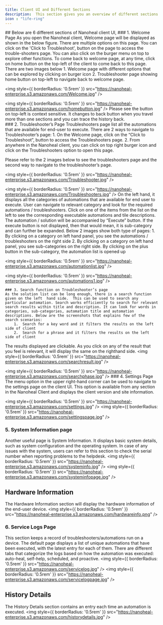 ---
title: Client UI and Different Sections
description:  This section gives you an overview of different sections in the Nanoheal Client. Once you open the client using any of  the  3 options as discussed in the  'Opening  Nanoheal  Client'  section, you will be able to access below modules in the client
icon : "life-ring" 
---

<Tabs>
  <Tab title="6 different sections">
  ## Below are 6 different sections of Nanoheal client UI,
    ### 1. Welcome Page
    As you open the Nanoheal client, Welcome page will be  displayed  as  shown  in  the  below figure. There are multiple options on this page. You can click on the 'Click to Troubleshoot', button on the page to access the trouble-shooters page. You can also click on the burger menu on top to explore other functions. To come back to welcome page, at any time, click on home button on the top-left of the client to come back to this page. There are two images below
        1.	Welcome page with different options that can be explored by clicking on burger icon
        2.	Troubleshooter page showing home button on top-left to navigate back to welcome page.

<img
  style={{ borderRadius: '0.5rem' }}
  src="https://nanoheal-enterprise.s3.amazonaws.com/Welcome.jpg"
/>

<img
  style={{ borderRadius: '0.5rem' }}
  src="https://nanoheal-enterprise.s3.amazonaws.com/homebutton.jpg"
/>
Please see the button on top-left is context sensitive. It changes to back button when you travel more than one sections and you can trace the history back.    
    ### 2. Troubleshooter’s Page
    Troubleshooters page list all the automations that are available for end-user to execute. There are 2 ways to navigate to Troubleshooter’s page:
      1.	On the Welcome page, click on the “Click to Troubleshoot”, button to access the Troubleshooters page.
      2.	From anywhere in the Nanoheal client, you can click on top right burger icon and click on the Troubleshooters option to open this page.

Please refer to the 2 images below to see the troubleshooters page and the second  way  to navigate to the troubleshooter’s page.

<img
  style={{ borderRadius: '0.5rem' }}
  src="https://nanoheal-enterprise.s3.amazonaws.com/Troubleshooter.jpg"
/>

<img
  style={{ borderRadius: '0.5rem' }}
  src="https://nanoheal-enterprise.s3.amazonaws.com/Troubleshooters.jpg"
/>
On the left hand, it displays all the categories of automations  that  are  available  for  end  user  to execute. User can navigate to relevant category and look for the  required  automations  / troubleshooters. Click on one of the items from the list on the left to see the corresponding executable automations and tile descriptions. The automation / solution will be accompanied by “Execute” button. If the execute button is not displayed, then that would mean, it is sub-category and can further be expanded. Below 2 images show both type of pages:
    1.	By clicking on a category on left hand panel, you see the automations / troubleshooters on the right side
    2.	By clicking on a category on left hand panel, you see sub-categories on the right side. By clicking on the plus button in the sub-category, the automation list is opened up

<img
  style={{ borderRadius: '0.5rem' }}
  src="https://nanoheal-enterprise.s3.amazonaws.com/automationlist.jpg"
/>

<img
  style={{ borderRadius: '0.5rem' }}
  src="https://nanoheal-enterprise.s3.amazonaws.com/automations1.jpg"
/>

    ### 3. Search function on Troubleshooter’s page
    As the solution list can be long enough, there is a search function given on the left  hand side.  This can be used to search any particular automation. Search works efficiently to search for relevant search results within title and description. It can look for words in categories, sub-categories, automation title and automation descriptions. Below are the screenshots that explains few of the search scenarios:
        1.	Search for a key word and it filters the results on the left side of client
        2.	Search for a phrase and it filters the results on the left side of client

The results displayed are clickable. As you click on any of the result that you feel is relevant, it will display the same on the righthand side.
<img
  style={{ borderRadius: '0.5rem' }}
  src="https://nanoheal-enterprise.s3.amazonaws.com/searchresult.jpg"
/>

<img
  style={{ borderRadius: '0.5rem' }}
  src="https://nanoheal-enterprise.s3.amazonaws.com/searchphase.jpg"
/>
    ### 4. Settings Page
The menu option in the upper right-hand corner can be used to navigate to the settings page on the client UI. This option is available from any section in the Nanoheal Client and displays the client version and site information.

<img
  style={{ borderRadius: '0.5rem' }}
  src="https://nanoheal-enterprise.s3.amazonaws.com/settings.jpg"
/>
<img
  style={{ borderRadius: '0.5rem' }}
  src="https://nanoheal-enterprise.s3.amazonaws.com/settingspage.jpg"
/>  
### 5. System Information page
Another useful page is System Information. It displays basic system details, such as system configuration and the operating system. In case of any issues with the system, users can refer to this section to check the serial number when reporting problems to the helpdesk.
<img
  style={{ borderRadius: '0.5rem' }}
  src="https://nanoheal-enterprise.s3.amazonaws.com/systeminfo.jpg"
/>
<img
  style={{ borderRadius: '0.5rem' }}
  src="https://nanoheal-enterprise.s3.amazonaws.com/systeminfopage.jpg"
/>  
## Hardware Information
The Hardware Information section will display the hardware information of the end-user device.
<img
  style={{ borderRadius: '0.5rem' }}
  src="https://nanoheal-enterprise.s3.amazonaws.com/hardwareinfo.png"
/>
### 6. Service Logs Page
This section keeps a record of troubleshooters/automations run on a device. The default page displays a list of unique automations that have been executed, with the latest entry for each of them. There are different tabs that categorize the logs based on how the automation was executed: auto-heal, self-help, scheduled, and proactive.
<img
  style={{ borderRadius: '0.5rem' }}
  src="https://nanoheal-enterprise.s3.amazonaws.com/servicelog.jpg"
/>
<img
  style={{ borderRadius: '0.5rem' }}
  src="https://nanoheal-enterprise.s3.amazonaws.com/servicelogpage.jpg"
/>  
## History Details
The History Details section contains an entry each time an automation is executed.
<img
  style={{ borderRadius: '0.5rem' }}
  src="https://nanoheal-enterprise.s3.amazonaws.com/historydetails.jpg"
/>
</Tab>
</Tabs>
